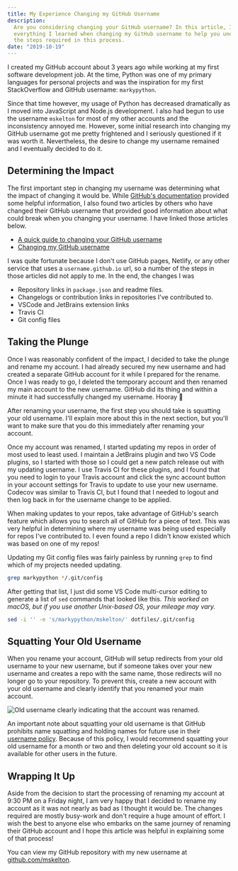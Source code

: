 ```yaml
---
title: My Experience Changing my GitHub Username
description:
  Are you considering changing your GitHub username? In this article, I discuss
  everything I learned when changing my GitHub username to help you understand
  the steps required in this process.
date: "2019-10-19"
---
```


I created my GitHub account about 3 years ago while working at my first software
development job. At the time, Python was one of my primary languages for
personal projects and was the inspiration for my first StackOverflow and GitHub
username: `markypython`.

Since that time however, my usage of Python has decreased dramatically as I
moved into JavaScript and Node.js development. I also had begun to use the
username `mskelton` for most of my other accounts and the inconsistency annoyed
me. However, some initial research into changing my GitHub username got me
pretty frightened and I seriously questioned if it was worth it. Nevertheless,
the desire to change my username remained and I eventually decided to do it.

## Determining the Impact

The first important step in changing my username was determining what the impact
of changing it would be. While
[GitHub's documentation](https://docs.github.com/en/account-and-profile/setting-up-and-managing-your-github-user-account/managing-user-account-settings/changing-your-github-username)
provided some helpful information, I also found two articles by others who have
changed their GitHub username that provided good information about what could
break when you changing your username. I have linked those articles below.

- [A quick guide to changing your GitHub username](https://www.freecodecamp.org/news/a-quick-guide-to-changing-your-github-username/)
- [Changing my GitHub username](https://www.nikhita.dev/changing-my-github-username)

I was quite fortunate because I don't use GitHub pages, Netlify, or any other
service that uses a `username.github.io` url, so a number of the steps in those
articles did not apply to me. In the end, the changes I was

- Repository links in `package.json` and readme files.
- Changelogs or contribution links in repositories I've contributed to.
- VSCode and JetBrains extension links
- Travis CI
- Git config files

## Taking the Plunge

Once I was reasonably confident of the impact, I decided to take the plunge and
rename my account. I had already secured my new username and had created a
separate GitHub account for it while I prepared for the rename. Once I was ready
to go, I deleted the temporary account and then renamed my main account to the
new username. GitHub did its thing and within a minute it had successfully
changed my username. Hooray 🎉

After renaming your username, the first step you should take is squatting your
old username. I'll explain more about this in the next section, but you'll want
to make sure that you do this immediately after renaming your account.

Once my account was renamed, I started updating my repos in order of most used
to least used. I maintain a JetBrains plugin and two VS Code plugins, so I
started with those so I could get a new patch release out with my updating
username. I use Travis CI for these plugins, and I found that you need to login
to your Travis account and click the sync account button in your account
settings for Travis to update to use your new username. Codecov was similar to
Travis CI, but I found that I needed to logout and then log back in for the
username change to be applied.

When making updates to your repos, take advantage of GitHub's search feature
which allows you to search all of GitHub for a piece of text. This was very
helpful in determining where my username was being used especially for repos
I've contributed to. I even found a repo I didn't know existed which was based
on one of my repos!

Updating my Git config files was fairly painless by running `grep` to find which
of my projects needed updating.

```bash
grep markypython */.git/config
```

After getting that list, I just did some VS Code multi-cursor editing to
generate a list of `sed` commands that looked like this. _This worked on macOS,
but if you use another Unix-based OS, your mileage may vary._

```bash
sed -i '' -e 's/markypython/mskelton/' dotfiles/.git/config
```

## Squatting Your Old Username

When you rename your account, GitHub will setup redirects from your old username
to your new username, but if someone takes over your new username and creates a
repo with the same name, those redirects will no longer go to your repository.
To prevent this, create a new account with your old username and clearly
identify that you renamed your main account.

![Old username clearly indicating that the account was renamed.](username.png)

An important note about squatting your old username is that GitHub prohibits
name squatting and holding names for future use in their
[username policy](https://docs.github.com/en/github/site-policy/github-username-policy).
Because of this policy, I would recommend squatting your old username for a
month or two and then deleting your old account so it is available for other
users in the future.

## Wrapping It Up

Aside from the decision to start the processing of renaming my account at 9:30
PM on a Friday night, I am very happy that I decided to rename my account as it
was not nearly as bad as I thought it would be. The changes required are mostly
busy-work and don't require a huge amount of effort. I wish the best to anyone
else who embarks on the same journey of renaming their GitHub account and I hope
this article was helpful in explaining some of that process!

You can view my GitHub repository with my new username at
[github.com/mskelton](https://github.com/mskelton).
